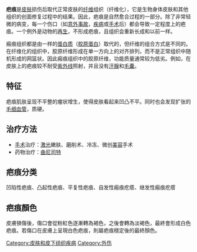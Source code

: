 '''疤痕'''是[[皮膚|皮肤]]损伤后取代正常皮肤的[[纤维|纤维]]组织（纤维化），它是生物身体皮肤和其他组织的创面修复过程中的结果。因此，疤痕是自然愈合过程的一部分。除了非常轻微的病变，每一个伤口（如[[意外事故|意外事故]]，[[疾病|疾病]]或[[手术|手术]]后）都会导致一定程度上的疤痕。一个例外是动物的[[再生|再生]]，不形成疤痕，且组织会重新长成和以前一样。

瘢痕组织都是由一样的[[蛋白质|蛋白质]]（[[胶原蛋白|胶原蛋白]]）取代的，但纤维的组合方式是不同的。在纤维化的组织中，胶原纤维形成在单一方向上的对齐排列，而不是正常组织中随机形成的网篮状。因此瘢痕组织中的胶原纤维，功能质量通常较为低劣。例如，在皮肤上的疤痕较不耐受[[紫外线|紫外线]]照射，并且没有[[汗腺|汗腺]]和[[毛囊|毛囊]]。

== 特征 ==
疤痕肌肤呈现不平整的瘤状增生，使得皮肤看起来凹凸不平。同时也会发现扩张的[[毛细血管|毛细血管]]，质硬。

== 治疗方法 ==
* [[手术|手术]]治疗：[[激光|激光]]嫩肤、磨削术、冷冻、微创[[美容|美容]]手术
* 药物治疗：[[曲尼司特|曲尼司特]]

== 疤痕分类 ==
凹陷性疤痕、凸起性疤痕、平复性疤痕、自发性瘢痕疙瘩、继发性瘢痕疙瘩

== 疤痕顏色 ==
皮膚損傷後，傷口會從粉紅色逐漸轉為褐色，之後會轉為淡褐色，最終會形成白色疤痕。若傷口在皮膚上呈現白色疤痕，則屬疤痕穩定後的最終顏色。
{{Authority control}}
{{Med-stub}}

[[Category:皮肤和皮下组织疾病|Category:皮肤和皮下组织疾病]]
[[Category:外伤|Category:外伤]]